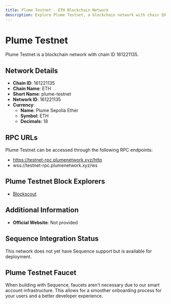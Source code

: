 ```yaml
--- 
title: Plume Testnet - ETH Blockchain Network
description: Explore Plume Testnet, a blockchain network with chain ID 161221135. Learn about its native currency, Plume Sepolia Ether, and how to interact with the network.
---
```


# Plume Testnet

Plume Testnet is a blockchain network with chain ID 161221135.

## Network Details

- **Chain ID**: 161221135
- **Chain Name**: ETH
- **Short Name**: plume-testnet
- **Network ID**: 161221135
- **Currency**: 
  - **Name**: Plume Sepolia Ether
  - **Symbol**: ETH
  - **Decimals**: 18

## RPC URLs

Plume Testnet can be accessed through the following RPC endpoints:

- https://testnet-rpc.plumenetwork.xyz/http
- wss://testnet-rpc.plumenetwork.xyz/ws

## Plume Testnet Block Explorers

- [Blockscout](https://testnet-explorer.plumenetwork.xyz)

## Additional Information

- **Official Website**: Not provided

## Sequence Integration Status

This network does not yet have Sequence support but is available for deployment.

## Plume Testnet Faucet

When building with Sequence, faucets aren't necessary due to our smart account infrastructure. This allows for a smoother onboarding process for your users and a better developer experience.
